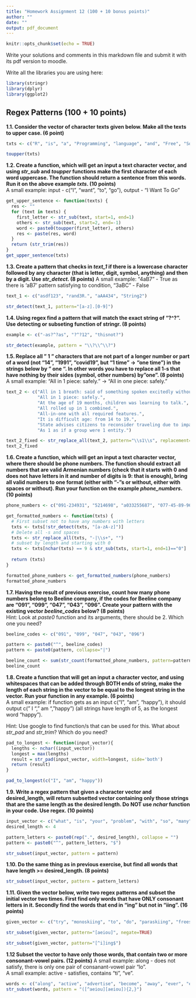 ```yaml
---
title: "Homework Assignment 12 (100 + 10 bonus points)"
author: ""
date: ""
output: pdf_document
---
```


```r
knitr::opts_chunk$set(echo = TRUE)
```

Write your solutions and comments in this markdown file and submit it with its pdf version to moodle.  

Write all the libraries you are using here:
```r
library(stringr)
library(dplyr)
library(ggplot2)
```


## Regex Patterns (100 + 10 points)

**1.1. Consider the vector of character texts given below. Make all the texts to upper case. (6 point)**
```r
txts <- c("R", "is", "a", "Programming", "language", "and", "Free", "Software", "environment", "for", "Statistical", "computing")

toupper(txts)
```

**1.2. Create a function, which will get an input a text character vector, and using *str_sub* and *toupper* functions make the first character of each word uppercase. The function should return a sentence from this words. Run it on the above example *txts*. (10 points)**  
A small example: input - c("I", "want", "to", "go"), output - "I Want To Go"

```r
get_upper_sentence <- function(texts) {
  res <- ""
  for (text in texts) {
    first_letter <- str_sub(text, start=1, end=1)
    others <- str_sub(text, start=2, end=-1)
    word <- paste0(toupper(first_letter), others)
    res <- paste(res, word)
  }
  return (str_trim(res))
}
get_upper_sentence(txts)
```

**1.3. Create a pattern that checks in *text_1* if there is a lowercase character followed by any character (that is letter, digit, symbol, anything) and then by a digit. Use *str_detect*. (8 points)**
A small example: "4aB7" - True as there is 'aB7' pattern satisfying to condition, "3aBC" - False

```r
text_1 <- c("asdf123", "rand3R.", "aAA434", "String2")

str_detect(text_1, pattern="[a-z].[0-9]")
```

**1.4. Using regex find a pattern that will match the exact string of "?^?". Use detecting or subseting function of stringr. (8 points)**

```r
example <- c("-as?^?as", "?^?12", "thisnot?")

str_detect(example, pattern = "\\?\\^\\?")
```


**1.5. Replace all " 1 " characters that are not part of a longer number or part of a word (not "14", "1991", "covid19", but "1 time" -> "one time") in the strings below by " one ". In other words you have to replace all 1-s that have nothing by their sides (symbol, other numbers) by "one". (8 points)**   
A small example: "All in 1 piece: safely." -> "All in one piece: safely."

```r
text_2 <- c("All in 1 breath: said of something spoken excitedly without pause." ,
            "All in 1 piece: safely.", 
            "At the age of 19 months, children was learning to talk.",
            "All rolled up in 1 combined.",
            "All-in-one with all required features.", 
            "It is difficult age: from 14 to 19.",
            "State advises citizens to reconsider traveling due to impact of covid19.",
            "As 1 as if a group were 1 entity.")

text_2_fixed <- str_replace_all(text_2, pattern="\\s1\\s", replacement=" one ")
text_2_fixed
```



**1.6. Create a function, which will get an input a text character vector, where there should be phone numbers. The function should extract all numbers that are valid Armenian numbers (check that it starts with 0 and does not have letters in it and number of digits is 9: that is enough), bring all valid numbers to one format (either with "-"s or without, either with spaces or without). Run your function on the example *phone_numbers*. (10 points)**

```r
phone_numbers <- c("091-234931", "5214698", "a033255687", "077-45-89-96", "256347077", "047155266", "05523365d", "096900611", "096-900611", "11008005", "077 33 70 91")

get_formatted_numbers <- function(txts) {
  # First subset not to have any numbers with letters
  txts <- txts[!str_detect(txts, "[a-zA-z]")]
  # Delete all -s and spaces
  txts <- str_replace_all(txts, "-|\\s+", "")
  # subset by length and starting with 0 
  txts <- txts[nchar(txts) == 9 & str_sub(txts, start=1, end=1)=="0"]
  
  return (txts)
}

formatted_phone_numbers <- get_formatted_numbers(phone_numbers)
formatted_phone_numbers
```

**1.7. Having the result of previous exercise, count how many phone numbers belong to Beeline company, if the codes for Beeline company are "091", "099", "047", "043", "096". Create your pattern with the existing vector *beeline_codes* below? (8 points)**      
Hint: Look at *paste0* function and its arguments, there should be 2. Which one you need? 

```r
beeline_codes <- c("091", "099", "047", "043", "096")

pattern <- paste0("^", beeline_codes)
pattern <- paste0(pattern, collapse="|")

beeline_count <- sum(str_count(formatted_phone_numbers, pattern=pattern))
beeline_count
```


**1.8. Create a function that will get an input a character vector, and using whitespaces that can be added through BOTH ends of string, make the length of each string in the vector to be equal to the longest string in the vector. Run your function in any example. (6 points)**  
A small example: if function gets as an input c("I", "am", "happy"), it should output c("  I  ", " am  ", "happy") (all strings have length of 5, as the longest word "happy").   

Hint: Use google to find function/s that can be used for this. What about *str_pad* and *str_trim*? Which do you need?

```r
pad_to_longest <- function(input_vector){
  lengths <- nchar((input_vector))
  longest = max(lengths)
  result = str_pad(input_vector, width=longest, side='both')
  return (result)
}

pad_to_longest(c("I", "am", "happy"))
```


**1.9. Write a regex pattern that given a character vector and desired_length, will return subsetted vector containing only those strings that are the same length as the desired length. Do NOT use *nchar* function in your code. Use regex. (10 points)**

```r
input_vector <- c("what", "is", "your", "problem", "with", "so", "many", "words")
desired_length <- 4

pattern_letters <- paste0(rep(".", desired_length), collapse = "")
pattern <- paste0("^", pattern_letters, "$")

str_subset(input_vector, pattern = pattern)
```


**1.10. Do the same thing as in previous exercise, but find all words that have length >= desired_length. (8 points)**

```r
str_subset(input_vector, pattern = pattern_letters)
```

**1.11. Given the vector below, write two regex patterns and subset the initial vector two times. First find only words that have ONLY consonant letters in it. Secondly find the words that end in "ing" but not in "iing". (16 points)**
```r
given_vector <- c("try", "monoskiing", "to", "do", "paraskiing", "freeskiing", "the", "right", "thing", "gym", "why", "cry", "wing")
```

```r
str_subset(given_vector, pattern="[aeiou]", negate=TRUE)
```
```r
str_subset(given_vector, pattern="[^i]ing$")
```


**1.12 Subset the vector to have only those words, that contain two or more consonant-vowel pairs. (12 points)**
A small example: along - does not satisfy, there is only one pair of consanant-vowel pair "lo".  
A small example: active - satisfies, contains "ti", "ve".  

```r
words <- c("along", "active", "advertise", "become", "away", "ever", "exist", "eleven")
str_subset(words, pattern = "([^aeiou][aeiou]){2,}")
```





